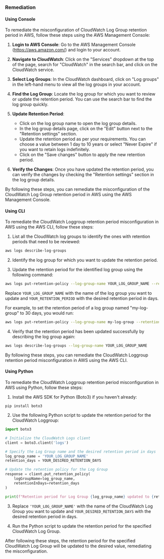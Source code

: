 ### Remediation

#### Using Console

To remediate the misconfiguration of CloudWatch Log Group retention period in AWS, follow these steps using the AWS Management Console:

1. **Login to AWS Console**: Go to the AWS Management Console (https://aws.amazon.com/) and login to your account.

2. **Navigate to CloudWatch**: Click on the "Services" dropdown at the top of the page, search for "CloudWatch" in the search bar, and click on the CloudWatch service.

3. **Select Log Groups**: In the CloudWatch dashboard, click on "Log groups" in the left-hand menu to view all the log groups in your account.

4. **Find the Log Group**: Locate the log group for which you want to review or update the retention period. You can use the search bar to find the log group quickly.

5. **Update Retention Period**:
   - Click on the log group name to open the log group details.
   - In the log group details page, click on the "Edit" button next to the "Retention settings" section.
   - Update the retention period as per your requirements. You can choose a value between 1 day to 10 years or select "Never Expire" if you want to retain logs indefinitely.
   - Click on the "Save changes" button to apply the new retention period.

6. **Verify the Changes**: Once you have updated the retention period, you can verify the changes by checking the "Retention settings" section in the log group details.

By following these steps, you can remediate the misconfiguration of the CloudWatch Log Group retention period in AWS using the AWS Management Console.

#### Using CLI

To remediate the CloudWatch Loggroup retention period misconfiguration in AWS using the AWS CLI, follow these steps:

1. List all the CloudWatch log groups to identify the ones with retention periods that need to be reviewed:
```bash
aws logs describe-log-groups
```

2. Identify the log group for which you want to update the retention period.

3. Update the retention period for the identified log group using the following command:
```bash
aws logs put-retention-policy --log-group-name YOUR_LOG_GROUP_NAME --retention-in-days YOUR_RETENTION_PERIOD
```
Replace `YOUR_LOG_GROUP_NAME` with the name of the log group you want to update and `YOUR_RETENTION_PERIOD` with the desired retention period in days.

For example, to set the retention period of a log group named "my-log-group" to 30 days, you would run:
```bash
aws logs put-retention-policy --log-group-name my-log-group --retention-in-days 30
```

4. Verify that the retention period has been updated successfully by describing the log group again:
```bash
aws logs describe-log-groups --log-group-name YOUR_LOG_GROUP_NAME
```

By following these steps, you can remediate the CloudWatch Loggroup retention period misconfiguration in AWS using the AWS CLI.

#### Using Python

To remediate the CloudWatch Loggroup retention period misconfiguration in AWS using Python, follow these steps:

1. Install the AWS SDK for Python (Boto3) if you haven't already:
```
pip install boto3
```

2. Use the following Python script to update the retention period for the CloudWatch Loggroup:

```python
import boto3

# Initialize the CloudWatch Logs client
client = boto3.client('logs')

# Specify the Log Group name and the desired retention period in days
log_group_name = 'YOUR_LOG_GROUP_NAME'
retention_days = YOUR_DESIRED_RETENTION_DAYS

# Update the retention policy for the Log Group
response = client.put_retention_policy(
    logGroupName=log_group_name,
    retentionInDays=retention_days
)

print(f"Retention period for Log Group {log_group_name} updated to {retention_days} days.")
```

3. Replace `'YOUR_LOG_GROUP_NAME'` with the name of the CloudWatch Log Group you want to update and `YOUR_DESIRED_RETENTION_DAYS` with the desired retention period in days.

4. Run the Python script to update the retention period for the specified CloudWatch Log Group.

After following these steps, the retention period for the specified CloudWatch Log Group will be updated to the desired value, remediating the misconfiguration.

